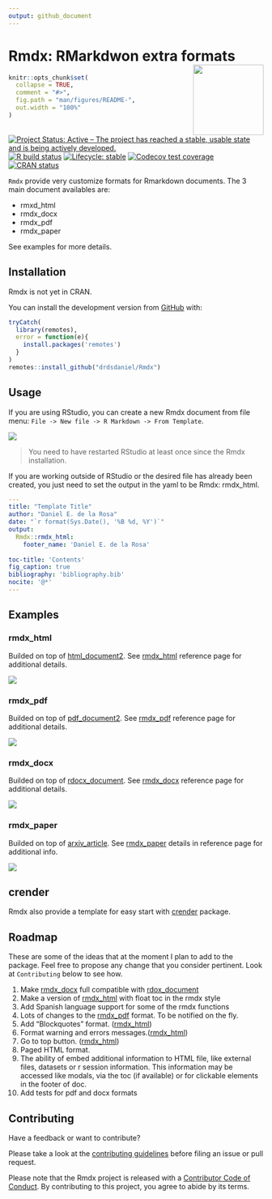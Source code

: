 ```yaml
---
output: github_document
---
```


<!-- README.md is generated from README.Rmd. Please edit that file -->

# Rmdx: RMarkdwon extra formats <img src='man/figures/logo.png' align="right" height="139" />

```r
knitr::opts_chunk$set(
  collapse = TRUE,
  comment = "#>",
  fig.path = "man/figures/README-",
  out.width = "100%"
)
```

<!-- badges: start -->
[![Project Status: Active – The project has reached a stable, usable state and is being actively developed.](https://www.repostatus.org/badges/latest/active.svg)](https://www.repostatus.org/#active)
[![R build status](https://github.com/drdsdaniel/Rmdx/workflows/R-CMD-check/badge.svg)](https://github.com/drdsdaniel/Rmdx/actions)
[![Lifecycle: stable](https://img.shields.io/badge/lifecycle-stable-brightgreen.svg)](https://www.tidyverse.org/lifecycle/#stable)
[![Codecov test coverage](https://codecov.io/gh/drdsdaniel/Rmdx/branch/main/graph/badge.svg)](https://codecov.io/gh/drdsdaniel/Rmdx?branch=main)
[![CRAN status](https://www.r-pkg.org/badges/version/Rmdx)](https://CRAN.R-project.org/package=Rmdx)
<!-- badges: end -->

`Rmdx` provide very customize formats for Rmarkdown documents. The 3 main document availables are:

* rmxd_html
* rmdx_docx
* rmdx_pdf
* rmdx_paper

See examples for more details.

## Installation

Rmdx is not yet in CRAN.

<!-- You can install the released version of Rmdx from [CRAN](https://CRAN.R-project.org) with: -->

<!-- ``` r -->
<!-- install.packages("Rmdx") -->
<!-- ``` -->

You can install the development version from [GitHub](https://github.com/) with:

``` r
tryCatch(
  library(remotes),
  error = function(e){
    install.packages('remotes')
  }
)
remotes::install_github("drdsdaniel/Rmdx")
```

## Usage

If you are using RStudio, you can create a new Rmdx document from file menu: `File -> New file -> R Markdown -> From Template`.

<img src='man/figures/new_file.png'/>

> You need to have restarted RStudio at least once since the Rmdx installation.

If you are working outside of RStudio or the desired file has already been created, you just need to set the output in the yaml to be Rmdx: rmdx_html.

``` yaml
---
title: "Template Title"
author: "Daniel E. de la Rosa"
date: "`r format(Sys.Date(), '%B %d, %Y')`"
output: 
  Rmdx::rmdx_html:
    footer_name: 'Daniel E. de la Rosa'
    
toc-title: 'Contents'
fig_caption: true
bibliography: 'bibliography.bib' 
nocite: '@*' 
---
```

## Examples

### rmdx_html

Builded on top of [html_document2](https://rdrr.io/pkg/bookdown/man/html_document2.html). See [rmdx_html](https://drdsdaniel.github.io/Rmdx/reference/rmdx_html.html) reference page for additional details.

<img src='man/figures/html.png'/>

### rmdx_pdf

Builded on top of [pdf_document2](https://rdrr.io/pkg/bookdown/man/html_document2.html). See [rmdx_pdf](https://drdsdaniel.github.io/Rmdx/reference/rmdx_pdf.html) reference page for additional details.

<img src='man/figures/pdf.png'/>

### rmdx_docx

Builded on top of [rdocx_document](https://davidgohel.github.io/officedown/reference/rdocx_document.html). See [rmdx_docx](https://drdsdaniel.github.io/Rmdx/reference/rmdx_docx.html) reference page for additional details.

<img src='man/figures/docx.png'/>

### rmdx_paper

Builded on top of [arxiv_article](https://pkgs.rstudio.com/rticles/reference/article.html). See [rmdx_paper](https://drdsdaniel.github.io/Rmdx/reference/rmdx_docx.html) details in reference page for additional info.

<img src='man/figures/paper.png'/>

## crender

Rmdx also provide a template for easy start with [crender](https://github.com/drdsdaniel/crender) package.

## Roadmap

 These are some of the ideas that at the moment I plan to add to the package. Feel free to propose any change that you consider pertinent. Look at `Contributing` below to see how.


1. Make [rmdx_docx](https://drdsdaniel.github.io/Rmdx/reference/rmdx_docx.html) full compatible with [rdox_document](https://github.com/davidgohel/officedown/blob/master/R/rdocx_document.R)
2. Make a version of [rmdx_html](https://drdsdaniel.github.io/Rmdx/reference/rmdx_html.html) with float toc in the rmdx style
3. Add Spanish language support for some of the rmdx functions
4. Lots of changes to the [rmdx_pdf](https://drdsdaniel.github.io/Rmdx/reference/rmdx_pdf.html) format. To be notified on the fly.
5. Add "Blockquotes" format. ([rmdx_html](https://drdsdaniel.github.io/Rmdx/reference/rmdx_html.html))
6. Format warning and errors messages.([rmdx_html](https://drdsdaniel.github.io/Rmdx/reference/rmdx_html.html))
7. Go to top button. ([rmdx_html](https://drdsdaniel.github.io/Rmdx/reference/rmdx_html.html))
8. Paged HTML format.
9. The ability of embed additional information to HTML file, like external files, datasets or r session information. This information may be accessed like modals, via the toc (if available) or for clickable elements in the footer of doc. <!-- https://ijlyttle.github.io/bsplus/articles/modal.html#modal_markdown-title      APLICA PARA CRENDER, DE FORMA QUE EN UN FORMATO NO HTML SE CONVIERTA EN UN ANEXO-->
10. Add tests for pdf and docx formats


## Contributing

Have a feedback or want to contribute?

Please take a look at the [contributing guidelines](https://drdsdaniel.github.io/Rmdx/CONTRIBUTING.html) before filing an issue or pull request.

Please note that the Rmdx project is released with a [Contributor Code of Conduct](https://contributor-covenant.org/version/2/0/CODE_OF_CONDUCT.html). By contributing to this project, you agree to abide by its terms.
